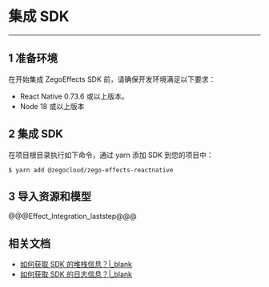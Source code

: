 # 集成 SDK 

--- 

## 1 准备环境  
在开始集成 ZegoEffects SDK 前，请确保开发环境满足以下要求：  
- React Native 0.73.6 或以上版本。
- Node 18 或以上版本

## 2 集成 SDK  


在项目根目录执行如下命令，通过 yarn 添加 SDK 到您的项目中：

```shell
$ yarn add @zegocloud/zego-effects-reactnative
``` 

## 3 导入资源和模型

@@@Effect_Integration_laststep@@@

## 相关文档

- [如何获取 SDK 的堆栈信息？\|_blank](https://doc-zh.zego.im/faq/AI_Stack)
- [如何获取 SDK 的日志信息？\|_blank](https://doc-zh.zego.im/faq/AI_log)
